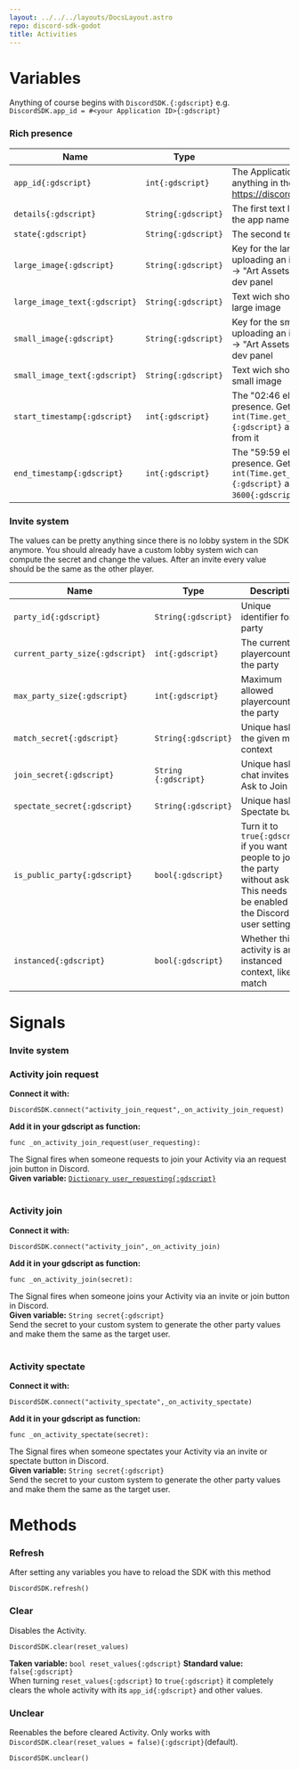 ```yaml
---
layout: ../../../layouts/DocsLayout.astro
repo: discord-sdk-godot
title: Activities
---
```


# Variables

Anything of course begins with `DiscordSDK.{:gdscript}` e.g. `DiscordSDK.app_id = #<your Application ID>{:gdscript}`
### Rich presence

| Name | Type | Description |
| --- | --- | --- |
| `app_id{:gdscript}` | `int{:gdscript}` | The Application ID you need to get to make anything in the SDK → https://discord.com/developers/applications |
| `details{:gdscript}` | `String{:gdscript}` | The first text line visible in the Activity (after the app name) |
| `state{:gdscript}` | `String{:gdscript}` | The second text line visible in the Activity |
| `large_image{:gdscript}` | `String{:gdscript}` | Key for the large image you set while uploading an image to the "Rich Presence" → "Art Assets" tab in your online Discord dev panel |
| `large_image_text{:gdscript}` | `String{:gdscript}` | Text wich shows when you hover over the large image |
| `small_image{:gdscript}` | `String{:gdscript}` | Key for the small image you set while uploading an image to the "Rich Presence" → "Art Assets" tab in your online Discord dev panel |
| `small_image_text{:gdscript}` | `String{:gdscript}` | Text wich shows when you hover over the small image |
| `start_timestamp{:gdscript}` | `int{:gdscript}` | The "02:46 elapsed" timestamp in the presence. Get the current time with Godot's `int(Time.get_unix_time_from_system()){:gdscript}` and Discord counts in seconds from it |
| `end_timestamp{:gdscript}` | `int{:gdscript}` | The "59:59 elapsed" timestamp in the presence. Get it with Godot's `int(Time.get_unix_time_from_system()){:gdscript}` and add seconds as int e.g. `+ 3600{:gdscript}` → + 1 Hour |

### Invite system
The values can be pretty anything since there is no lobby system in the SDK anymore. You should already have a custom lobby system wich can compute the secret and change the values. After an invite every value should be the same as the other player.

| Name | Type | Description |
| --- | --- | --- |
| `party_id{:gdscript}` | `String{:gdscript}` | Unique identifier for the party |
| `current_party_size{:gdscript}` | `int{:gdscript}` | The current playercount in the party |
| `max_party_size{:gdscript}` | `int{:gdscript}` | Maximum allowed playercount in the party |
| `match_secret{:gdscript}` | `String{:gdscript}` | Unique hash for the given match context |
| `join_secret{:gdscript}` | `String {:gdscript}` | Unique hash for chat invites and Ask to Join |
| `spectate_secret{:gdscript}` | `String{:gdscript}` | Unique hash for Spectate button |
| `is_public_party{:gdscript}` | `bool{:gdscript}` | Turn it to `true{:gdscript}` if you want people to join the party without asking. This needs to be enabled in the Discord user settings |
| `instanced{:gdscript}` | `bool{:gdscript}` | Whether this activity is an instanced context, like a match |

# Signals
### Invite system

### Activity join request
**Connect it with:**
```gdscript
DiscordSDK.connect("activity_join_request",_on_activity_join_request)
```
**Add it in your gdscript as function:**
```gdscript
func _on_activity_join_request(user_requesting):
```
The Signal fires when someone requests to join your Activity via an request join button in Discord.<br/>
**Given variable:** [`Dictionary user_requesting{:gdscript}`](/docs/discord-sdk-godot/users#get-current-user)
<br/>
<br/>
### Activity join
**Connect it with:**
```gdscript
DiscordSDK.connect("activity_join",_on_activity_join)
```
**Add it in your gdscript as function:**
```gdscript
func _on_activity_join(secret):
```
The Signal fires when someone joins your Activity via an invite or join button in Discord.<br/>
**Given variable:** `String secret{:gdscript}`<br/>
Send the secret to your custom system to generate the other party values and make them the same as the target user.
<br/>
<br/>
### Activity spectate
**Connect it with:**
```gdscript
DiscordSDK.connect("activity_spectate",_on_activity_spectate)
```
**Add it in your gdscript as function:**
```gdscript
func _on_activity_spectate(secret):
```
The Signal fires when someone spectates your Activity via an invite or spectate button in Discord.<br/>
**Given variable:** `String secret{:gdscript}` <br/>
Send the secret to your custom system to generate the other party values and make them the same as the target user.
# Methods
### Refresh
After setting any variables you have to reload the SDK with this method
```gdscript
DiscordSDK.refresh()
```
### Clear
Disables the Activity.
```gdscript
DiscordSDK.clear(reset_values)
```
**Taken variable:** `bool reset_values{:gdscript}` **Standard value:** `false{:gdscript}`<br/>
When turning `reset_values{:gdscript}` to `true{:gdscript}` it completely clears the whole activity with its `app_id{:gdscript}` and other values.

### Unclear
Reenables the before cleared Activity. Only works with `DiscordSDK.clear(reset_values = false){:gdscript}`(default).
```gdscript
DiscordSDK.unclear()
```